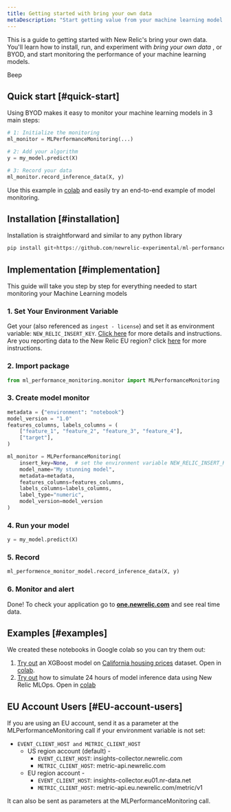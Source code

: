 ```yaml
---
title: Getting started with bring your own data
metaDescription: "Start getting value from your machine learning model data in just a few minutes within New Relic"
---
```


This is a guide to getting started with New Relic's bring your own data. You'll learn how to install, run, and experiment with _bring your own data_ , or BYOD, and start monitoring the performance of your machine learning models.

 Beep
 
## Quick start [#quick-start]
Using BYOD makes it easy to monitor your machine learning models in 3 main steps:

```python
# 1: Initialize the monitoring
ml_monitor = MLPerformanceMonitoring(...)

# 2: Add your algorithm
y = my_model.predict(X)

# 3: Record your data
ml_monitor.record_inference_data(X, y)
```

Use this example in [colab](https://colab.research.google.com/github/newrelic-experimental/ml-performance-monitoring/blob/main/examples/XGBoost_on_Boston_housing_prices_dataset.ipynb) and easily try an end-to-end example of model monitoring.


## Installation [#installation]

Installation is straightforward and similar to any python library

```python
pip install git+https://github.com/newrelic-experimental/ml-performance-monitoring.git
```


## Implementation [#implementation]

This guide will take you step by step for everything needed to start monitoring your Machine Learning models

### 1. Set Your Environment Variable

Get your <InlinePopover type="licenseKey" /> (also referenced as `ingest - license`) and set it as environment variable: `NEW_RELIC_INSERT_KEY`. [Click here](https://docs.newrelic.com/docs/apis/intro-apis/new-relic-api-keys/#license-key) for more details and instructions.
Are you reporting data to the New Relic EU region? click [here](#EU-account-users) for more instructions.

### 2. Import package

```python
from ml_performance_monitoring.monitor import MLPerformanceMonitoring
```

###  3. Create model monitor

```python
metadata = {"environment": "notebook"}
model_version = "1.0"
features_columns, labels_columns = (
    ["feature_1", "feature_2", "feature_3", "feature_4"],
    ["target"],
)

ml_monitor = MLPerformanceMonitoring(
    insert_key=None,  # set the environment variable NEW_RELIC_INSERT_KEY or send your insert key here
    model_name="My stunning model",
    metadata=metadata,
    features_columns=features_columns,
    labels_columns=labels_columns,
    label_type="numeric",
    model_version=model_version
)
```

### 4. Run your model

```python
y = my_model.predict(X)
```

### 5. Record
```python
ml_performence_monitor_model.record_inference_data(X, y)
```

### 6. Monitor and alert
Done! To check your application go to **[one.newrelic.com](https://one.newrelic.com/all-capabilities)** and see real time data.
 

## Examples [#examples]
We created these notebooks in Google colab so you can try them out:
  1. [Try out](https://github.com/newrelic-experimental/ml-performance-monitoring/blob/main/examples/XGBoost_on_California_housing_prices_dataset.ipynb) an XGBoost model on [California housing prices](https://scikit-learn.org/stable/modules/generated/sklearn.datasets.fetch_california_housing.html) dataset. Open in [colab](https://colab.research.google.com/github/newrelic-experimental/ml-performance-monitoring/blob/main/examples/XGBoost_on_California_housing_prices_dataset.ipynb).
  2. [Try out](https://github.com/newrelic-experimental/ml-performance-monitoring/blob/main/examples/sklearn.RandomForestClassifier_on_Iris_dataset.ipynb) how to simulate 24 hours of model inference data using New Relic MLOps. Open in [colab](https://colab.research.google.com/github/newrelic-experimental/ml-performance-monitoring/blob/main/examples/sklearn.RandomForestClassifier_on_Iris_dataset.ipynb)

## EU Account Users [#EU-account-users]
If you are using an EU account, send it as a parameter at the MLPerformanceMonitoring call if your environment variable is not set:
  * `EVENT_CLIENT_HOST and METRIC_CLIENT_HOST`
    * US region account (default) -
      * `EVENT_CLIENT_HOST`: insights-collector.newrelic.com
      * `METRIC_CLIENT_HOST`: metric-api.newrelic.com
    * EU region account -
      * `EVENT_CLIENT_HOST`: insights-collector.eu01.nr-data.net
      * `METRIC_CLIENT_HOST`: metric-api.eu.newrelic.com/metric/v1

It can also be sent as parameters at the MLPerformanceMonitoring call.

